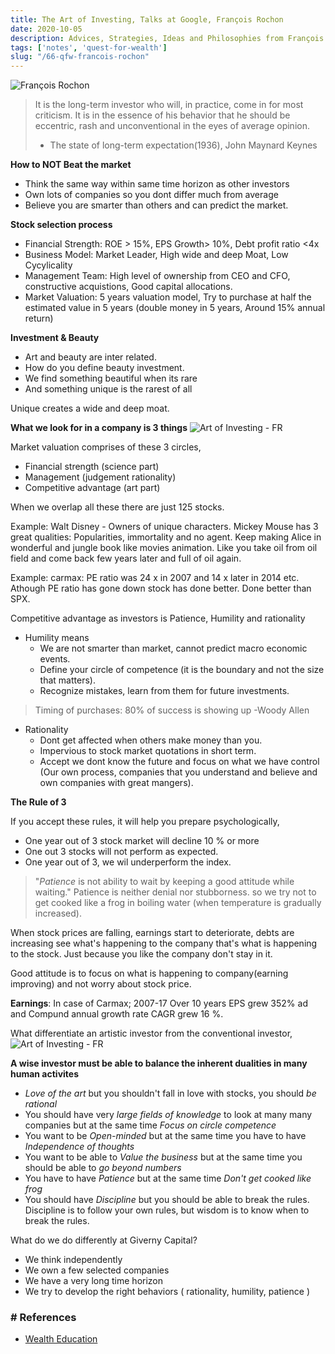 ```yaml
---
title: The Art of Investing, Talks at Google, François Rochon
date: 2020-10-05
description: Advices, Strategies, Ideas and Philosophies from François Rochon
tags: ['notes', 'quest-for-wealth']
slug: "/66-qfw-francois-rochon"
---
```


![François Rochon](./francois_rochon.png)

> It is the long-term investor who will, in practice, come in for most criticism. It is in the essence of his behavior that he should be eccentric, rash and unconventional in the eyes of average opinion. 
> - The state of long-term expectation(1936), John Maynard Keynes

**How to NOT Beat the market**     

* Think the same way within same time horizon as other investors
* Own lots of companies so you dont differ much from average
* Believe you are smarter than others and can predict the market.


**Stock selection process**     

* Financial Strength: ROE > 15%, EPS Growth> 10%, Debt profit ratio <4x
* Business Model: Market Leader, High wide and deep Moat, Low Cycylicality
* Management Team: High level of ownership from CEO and CFO, constructive acquistions, Good capital allocations.
* Market Valuation: 5 years valuation model, Try to purchase at half the estimated value in 5 years (double money in 5 years, Around 15% annual return)

**Investment & Beauty**     

* Art and beauty are inter related. 
* How do you define beauty investment.
* We find something beautiful when its rare
* And something unique is the rarest of all 

Unique creates a wide and deep moat. 

**What we look for in a company is 3 things**
![Art of Investing - FR](./AoIFR.jpeg)

Market valuation comprises of these 3 circles,     

* Financial strength (science part)
* Management (judgement rationality)
* Competitive advantage (art part) 

When we overlap all these there are just 125 stocks.

Example: Walt Disney - Owners of unique characters. Mickey Mouse has 3 great qualities: Popularities, immortality and no agent. Keep making Alice in wonderful and jungle book like movies animation. Like you take oil from oil field and come back few years later and full of oil again. 

Example: carmax: PE ratio was 24 x in 2007 and 14 x later in 2014 etc. Athough PE ratio has gone down stock has done better. Done better than SPX.

Competitive advantage as investors is Patience, Humility and rationality 
* Humility means
  - We are not smarter than market, cannot predict macro economic events. 
  - Define your circle of competence (it is the boundary and not the size that matters). 
  - Recognize mistakes, learn from them for future investments. 

> Timing of purchases: 80% of success is showing up
> -Woody Allen

* Rationality
  - Dont get affected when others make money than you. 
  - Impervious to stock market quotations in short term. 
  - Accept we dont know the future and focus on what we have control (Our own process, companies that you understand and believe and own companies with great mangers).

**The Rule of 3**     

If you accept these rules, it will help you prepare psychologically,    

* One year out of 3 stock market will decline 10 % or more
* One out 3 stocks will not perform as expected. 
* One year out of 3, we wil underperform the index.

> "*Patience* is not ability to wait by keeping a good attitude while waiting."
Patience is neither denial nor stubborness. so we try not to get cooked like a frog in boiling water (when temperature is gradually increased).

When stock prices are falling, earnings start to deteriorate, debts are increasing see what's happening to the company that's what is happening to the stock. Just because you like the company don't stay in it.  

Good attitude is to focus on what is happening to company(earning improving) and not worry about stock price.     

**Earnings**: In case of Carmax; 2007-17 Over 10 years EPS grew 352% ad and Compund annual growth rate CAGR grew 16 %.

What differentiate an artistic investor from the conventional investor,
![Art of Investing - FR](./AoIFR2.jpeg)

**A wise investor must be able to balance the inherent dualities in many human activites**
* *Love of the art* but you shouldn't fall in love with stocks, you should *be rational*
* You should have very *large fields of knowledge* to look at many many companies but at the same time *Focus on circle competence* 
* You want to be *Open-minded* but at the same time you have to have *Independence of thoughts*
* You want to be able to *Value the business* but at the same time you should be able to *go beyond numbers*
* You have to have *Patience* but at the same time *Don't get cooked like frog*
* You should have *Discipline* but you should be able to break the rules. Discipline is to follow your own rules, but wisdom is to know when to break the rules. 

What do we do differently at Giverny Capital? 
* We think independently 
* We own a few selected companies 
* We have a very long time horizon 
* We try to develop the right behaviors ( rationality, humility, patience )


### # References
* [Wealth Education](../40-wealth-education)